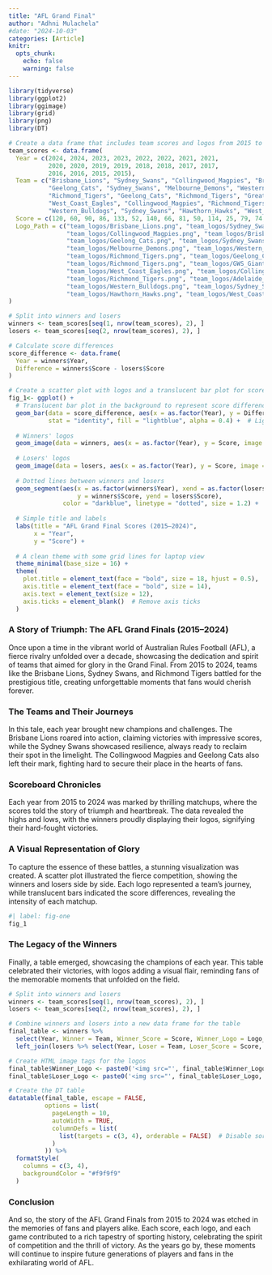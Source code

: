```yaml
---
title: "AFL Grand Final"
author: "Adhni Mulachela"
#date: "2024-10-03"
categories: [Article]
knitr:
  opts_chunk:
    echo: false
    warning: false
---
```


```r
library(tidyverse)
library(ggplot2)
library(ggimage)
library(grid)  
library(png)
library(DT)
```

```r
# Create a data frame that includes team scores and logos from 2015 to 2024
team_scores <- data.frame(
  Year = c(2024, 2024, 2023, 2023, 2022, 2022, 2021, 2021, 
           2020, 2020, 2019, 2019, 2018, 2018, 2017, 2017,
           2016, 2016, 2015, 2015),
  Team = c("Brisbane_Lions", "Sydney_Swans", "Collingwood_Magpies", "Brisbane_Lions", 
           "Geelong_Cats", "Sydney_Swans", "Melbourne_Demons", "Western_Bulldogs",
           "Richmond_Tigers", "Geelong_Cats", "Richmond_Tigers", "Greater_Western_Sydney",
           "West_Coast_Eagles", "Collingwood_Magpies", "Richmond_Tigers", "Adelaide_Crows",
           "Western_Bulldogs", "Sydney_Swans", "Hawthorn_Hawks", "West_Coast_Eagles"),
  Score = c(120, 60, 90, 86, 133, 52, 140, 66, 81, 50, 114, 25, 79, 74, 108, 60, 89, 67, 107, 61),
  Logo_Path = c("team_logos/Brisbane_Lions.png", "team_logos/Sydney_Swans.png",
                "team_logos/Collingwood_Magpies.png", "team_logos/Brisbane_Lions.png",
                "team_logos/Geelong_Cats.png", "team_logos/Sydney_Swans.png",
                "team_logos/Melbourne_Demons.png", "team_logos/Western_Bulldogs.png",
                "team_logos/Richmond_Tigers.png", "team_logos/Geelong_Cats.png",
                "team_logos/Richmond_Tigers.png", "team_logos/GWS_Giants.png",
                "team_logos/West_Coast_Eagles.png", "team_logos/Collingwood_Magpies.png",
                "team_logos/Richmond_Tigers.png", "team_logos/Adelaide_Crows.png",
                "team_logos/Western_Bulldogs.png", "team_logos/Sydney_Swans.png",
                "team_logos/Hawthorn_Hawks.png", "team_logos/West_Coast_Eagles.png")
)

# Split into winners and losers
winners <- team_scores[seq(1, nrow(team_scores), 2), ]
losers <- team_scores[seq(2, nrow(team_scores), 2), ]
```

```r
# Calculate score differences
score_difference <- data.frame(
  Year = winners$Year,
  Difference = winners$Score - losers$Score
)

# Create a scatter plot with logos and a translucent bar plot for score differences
fig_1<- ggplot() +
  # Translucent bar plot in the background to represent score differences
  geom_bar(data = score_difference, aes(x = as.factor(Year), y = Difference), 
           stat = "identity", fill = "lightblue", alpha = 0.4) +  # Light blue, translucent bars
  
  # Winners' logos
  geom_image(data = winners, aes(x = as.factor(Year), y = Score, image = Logo_Path), size = 0.1) +
  
  # Losers' logos
  geom_image(data = losers, aes(x = as.factor(Year), y = Score, image = Logo_Path), size = 0.1) +
  
  # Dotted lines between winners and losers
  geom_segment(aes(x = as.factor(winners$Year), xend = as.factor(losers$Year), 
                   y = winners$Score, yend = losers$Score),
               color = "darkblue", linetype = "dotted", size = 1.2) +  # Dark blue dotted line
  
  # Simple title and labels
  labs(title = "AFL Grand Final Scores (2015–2024)", 
       x = "Year", 
       y = "Score") +
  
  # A clean theme with some grid lines for laptop view
  theme_minimal(base_size = 16) + 
  theme(
    plot.title = element_text(face = "bold", size = 18, hjust = 0.5),
    axis.title = element_text(face = "bold", size = 14),
    axis.text = element_text(size = 12),
    axis.ticks = element_blank()  # Remove axis ticks
  )
```






### A Story of Triumph: The AFL Grand Finals (2015–2024)
Once upon a time in the vibrant world of Australian Rules Football (AFL), a fierce rivalry unfolded over a decade, showcasing the dedication and spirit of teams that aimed for glory in the Grand Final. From 2015 to 2024, teams like the Brisbane Lions, Sydney Swans, and Richmond Tigers battled for the prestigious title, creating unforgettable moments that fans would cherish forever.

### The Teams and Their Journeys
In this tale, each year brought new champions and challenges. The Brisbane Lions roared into action, claiming victories with impressive scores, while the Sydney Swans showcased resilience, always ready to reclaim their spot in the limelight. The Collingwood Magpies and Geelong Cats also left their mark, fighting hard to secure their place in the hearts of fans.

### Scoreboard Chronicles
Each year from 2015 to 2024 was marked by thrilling matchups, where the scores told the story of triumph and heartbreak. The data revealed the highs and lows, with the winners proudly displaying their logos, signifying their hard-fought victories.


### A Visual Representation of Glory
To capture the essence of these battles, a stunning visualization was created. A scatter plot illustrated the fierce competition, showing the winners and losers side by side. Each logo represented a team’s journey, while translucent bars indicated the score differences, revealing the intensity of each matchup.

```r
#| label: fig-one
fig_1
```

### The Legacy of the Winners
Finally, a table emerged, showcasing the champions of each year. This table celebrated their victories, with logos adding a visual flair, reminding fans of the memorable moments that unfolded on the field.
```r
# Split into winners and losers
winners <- team_scores[seq(1, nrow(team_scores), 2), ]
losers <- team_scores[seq(2, nrow(team_scores), 2), ]

# Combine winners and losers into a new data frame for the table
final_table <- winners %>%
  select(Year, Winner = Team, Winner_Score = Score, Winner_Logo = Logo_Path) %>%
  left_join(losers %>% select(Year, Loser = Team, Loser_Score = Score, Loser_Logo = Logo_Path), by = "Year")

# Create HTML image tags for the logos
final_table$Winner_Logo <- paste0('<img src="', final_table$Winner_Logo, '" style="width:40px;height:40px;"/>')
final_table$Loser_Logo <- paste0('<img src="', final_table$Loser_Logo, '" style="width:40px;height:40px;"/>')

# Create the DT table
datatable(final_table, escape = FALSE, 
          options = list(
            pageLength = 10, 
            autoWidth = TRUE,
            columnDefs = list(
              list(targets = c(3, 4), orderable = FALSE)  # Disable sorting for logo columns
            )
          )) %>%
  formatStyle(
    columns = c(3, 4),
    backgroundColor = "#f9f9f9"
  )
```


### Conclusion
And so, the story of the AFL Grand Finals from 2015 to 2024 was etched in the memories of fans and players alike. Each score, each logo, and each game contributed to a rich tapestry of sporting history, celebrating the spirit of competition and the thrill of victory. As the years go by, these moments will continue to inspire future generations of players and fans in the exhilarating world of AFL.
